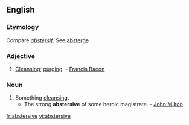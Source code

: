 ==English==

===Etymology===
Compare {{etyl|fr}} ''[[abstersif]]''. See [[absterge]]

===Adjective===
{{en-adj}}

# [[cleansing|Cleansing]]; [[purging]]. - [[w:Francis Bacon|Francis Bacon]]

===Noun===
{{en-noun}}

# Something [[cleansing]].
#* The strong '''abstersive''' of some heroic magistrate. - [[w:John Milton|John Milton]]

[[fr:abstersive]]
[[vi:abstersive]]